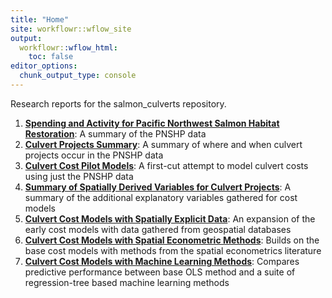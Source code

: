 ```yaml
---
title: "Home"
site: workflowr::wflow_site
output:
  workflowr::wflow_html:
    toc: false
editor_options:
  chunk_output_type: console
---
```


Research reports for the salmon_culverts repository.

1. **[Spending and Activity for Pacific Northwest Salmon Habitat Restoration](./pnshp_action_summary.html)**: A summary of the PNSHP data  
2. **[Culvert Projects Summary](./culverts_summary.html)**: A summary of where and when culvert projects occur in the PNSHP data  
3. **[Culvert Cost Pilot Models](./culvert_pilot_models.html)**: A first-cut attempt to model culvert costs using just the PNSHP data  
4. **[Summary of Spatially Derived Variables for Culvert Projects](./spatial_variables_summary.html)**: A summary of the additional explanatory variables gathered for cost models  
5. **[Culvert Cost Models with Spatially Explicit Data](./spatial_cost_models.html)**: An expansion of the early cost models with data gathered from geospatial databases  
6. **[Culvert Cost Models with Spatial Econometric Methods](./spatialcostmodels-spatialdependence.html)**: Builds on the base cost models with methods from the spatial econometrics literature  
7. **[Culvert Cost Models with Machine Learning Methods](./spatialcostmodels-ml.html)**: Compares predictive performance between base OLS method and a suite of regression-tree based machine learning methods    
